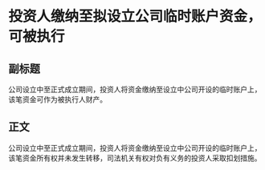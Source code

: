 # 投资人缴纳至拟设立公司临时账户资金，可被执行
## 副标题
公司设立中至正式成立期间，投资人将资金缴纳至设立中公司开设的临时账户上，该笔资金可作为被执行人财产。
## 正文
公司设立中至正式成立期间，投资人将资金缴纳至设立中公司开设的临时账户上，该笔资金所有权并未发生转移，司法机关有权对负有义务的投资人采取扣划措施。